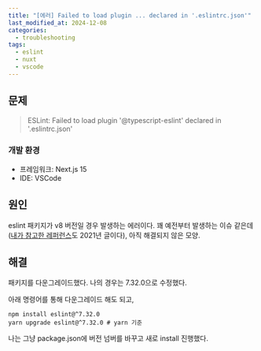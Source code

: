 ```yaml
---
title: "[에러] Failed to load plugin ... declared in '.eslintrc.json'"
last_modified_at: 2024-12-08
categories:
  - troubleshooting
tags:
  - eslint
  - nuxt
  - vscode
---
```


## 문제

> ESLint: Failed to load plugin '@typescript-eslint' declared in '.eslintrc.json'

### 개발 환경

- 프레임워크: Next.js 15
- IDE: VSCode

## 원인

eslint 패키지가 v8 버전일 경우 발생하는 에러이다.
꽤 예전부터 발생하는 이슈 같은데([내가 참고한 레퍼런스](https://github.com/eslint/eslint/issues/15149)도 2021년 글이다), 아직 해결되지 않은 모양.

## 해결

패키지를 다운그레이드했다.
나의 경우는 7.32.0으로 수정했다.

아래 명령어를 통해 다운그레이드 해도 되고,

```
npm install eslint@^7.32.0
yarn upgrade eslint@^7.32.0 # yarn 기준
```

나는 그냥 package.json에 버전 넘버를 바꾸고 새로 install 진행했다.
